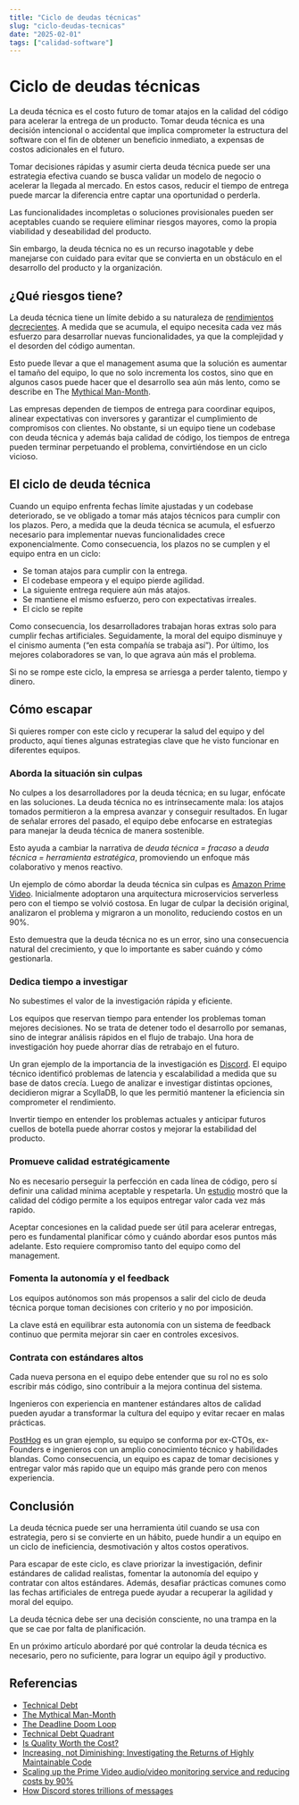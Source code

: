 ```yaml
---
title: "Ciclo de deudas técnicas"
slug: "ciclo-deudas-tecnicas"
date: "2025-02-01"
tags: ["calidad-software"]
---
```


# Ciclo de deudas técnicas

La deuda técnica es el costo futuro de tomar atajos en la calidad del código para acelerar la entrega de un producto. Tomar deuda técnica es una decisión intencional o accidental que implica comprometer la estructura del software con el fin de obtener un beneficio inmediato, a expensas de costos adicionales en el futuro.

Tomar decisiones rápidas y asumir cierta deuda técnica puede ser una estrategia efectiva cuando se busca validar un modelo de negocio o acelerar la llegada al mercado. En estos casos, reducir el tiempo de entrega puede marcar la diferencia entre captar una oportunidad o perderla.

Las funcionalidades incompletas o soluciones provisionales pueden ser aceptables cuando se requiere eliminar riesgos mayores, como la propia viabilidad y deseabilidad del producto.

Sin embargo, la deuda técnica no es un recurso inagotable y debe manejarse con cuidado para evitar que se convierta en un obstáculo en el desarrollo del producto y la organización.

## ¿Qué riesgos tiene?

La deuda técnica tiene un límite debido a su naturaleza de [rendimientos decrecientes](https://martinfowler.com/articles/is-quality-worth-cost.html). A medida que se acumula, el equipo necesita cada vez más esfuerzo para desarrollar nuevas funcionalidades, ya que la complejidad y el desorden del código aumentan.

Esto puede llevar a que el management asuma que la solución es aumentar el tamaño del equipo, lo que no solo incrementa los costos, sino que en algunos casos puede hacer que el desarrollo sea aún más lento, como se describe en The [Mythical Man-Month](https://en.wikipedia.org/wiki/The_Mythical_Man-Month).

Las empresas dependen de tiempos de entrega para coordinar equipos, alinear expectativas con inversores y garantizar el cumplimiento de compromisos con clientes. No obstante, si un equipo tiene un codebase con deuda técnica y además baja calidad de código, los tiempos de entrega pueden terminar perpetuando el problema, convirtiéndose en un ciclo vicioso.

## El ciclo de deuda técnica

Cuando un equipo enfrenta fechas límite ajustadas y un codebase deteriorado, se ve obligado a tomar más atajos técnicos para cumplir con los plazos. Pero, a medida que la deuda técnica se acumula, el esfuerzo necesario para implementar nuevas funcionalidades crece exponencialmente. Como consecuencia, los plazos no se cumplen y el equipo entra en un ciclo:

- Se toman atajos para cumplir con la entrega.
- El codebase empeora y el equipo pierde agilidad.
- La siguiente entrega requiere aún más atajos.
- Se mantiene el mismo esfuerzo, pero con expectativas irreales.
- El ciclo se repite

Como consecuencia, los desarrolladores trabajan horas extras solo para cumplir fechas artificiales. Seguidamente, la moral del equipo disminuye y el cinismo aumenta (“en esta compañía se trabaja así”). Por último, los mejores colaboradores se van, lo que agrava aún más el problema.

Si no se rompe este ciclo, la empresa se arriesga a perder talento, tiempo y dinero.

## Cómo escapar

Si quieres romper con este ciclo y recuperar la salud del equipo y del producto, aquí tienes algunas estrategias clave que he visto funcionar en diferentes equipos.

### Aborda la situación sin culpas

No culpes a los desarrolladores por la deuda técnica; en su lugar, enfócate en las soluciones. La deuda técnica no es intrínsecamente mala: los atajos tomados permitieron a la empresa avanzar y conseguir resultados. En lugar de señalar errores del pasado, el equipo debe enfocarse en estrategias para manejar la deuda técnica de manera sostenible.

Esto ayuda a cambiar la narrativa de *deuda técnica = fracaso* a *deuda técnica = herramienta estratégica*, promoviendo un enfoque más colaborativo y menos reactivo.

Un ejemplo de cómo abordar la deuda técnica sin culpas es [Amazon Prime Video](https://archive.is/ehJbY). Inicialmente adoptaron una arquitectura microservicios serverless pero con el tiempo se volvió costosa. En lugar de culpar la decisión original, analizaron el problema y migraron a un monolito, reduciendo costos en un 90%.

Esto demuestra que la deuda técnica no es un error, sino una consecuencia natural del crecimiento, y que lo importante es saber cuándo y cómo gestionarla.

### Dedica tiempo a investigar

No subestimes el valor de la investigación rápida y eficiente.

Los equipos que reservan tiempo para entender los problemas toman mejores decisiones. No se trata de detener todo el desarrollo por semanas, sino de integrar análisis rápidos en el flujo de trabajo. Una hora de investigación hoy puede ahorrar días de retrabajo en el futuro.

Un gran ejemplo de la importancia de la investigación es [Discord](https://discord.com/blog/how-discord-stores-trillions-of-messages). El equipo técnico identificó problemas de latencia y escalabilidad a medida que su base de datos crecía. Luego de analizar e investigar distintas opciones, decidieron migrar a ScyllaDB, lo que les permitió mantener la eficiencia sin comprometer el rendimiento.

Invertir tiempo en entender los problemas actuales y anticipar futuros cuellos de botella puede ahorrar costos y mejorar la estabilidad del producto.

### Promueve calidad estratégicamente

No es necesario perseguir la perfección en cada línea de código, pero sí definir una calidad mínima aceptable y respetarla. Un [estudio](https://arxiv.org/abs/2401.13407) mostró que la calidad del código permite a los equipos entregar valor cada vez más rapido.

Aceptar concesiones en la calidad  puede ser útil para acelerar entregas, pero es fundamental planificar cómo y cuándo abordar esos puntos más adelante. Esto requiere compromiso tanto del equipo como del management.

### Fomenta la autonomía y el feedback

Los equipos autónomos son más propensos a salir del ciclo de deuda técnica porque toman decisiones con criterio y no por imposición.

La clave está en equilibrar esta autonomía con un sistema de feedback continuo que permita mejorar sin caer en controles excesivos.

### Contrata con estándares altos

Cada nueva persona en el equipo debe entender que su rol no es solo escribir más código, sino contribuir a la mejora continua del sistema.

Ingenieros con experiencia en mantener estándares altos de calidad pueden ayudar a transformar la cultura del equipo y evitar recaer en malas prácticas.

[PostHog](https://newsletter.posthog.com/p/the-deadline-doom-loop) es un gran ejemplo, su equipo se conforma por ex-CTOs, ex-Founders e ingenieros con un amplio conocimiento técnico y habilidades blandas. Como consecuencia, un equipo es capaz de tomar decisiones y entregar valor más rapido que un equipo más grande pero con menos experiencia.

## Conclusión

La deuda técnica puede ser una herramienta útil cuando se usa con estrategia, pero si se convierte en un hábito, puede hundir a un equipo en un ciclo de ineficiencia, desmotivación y altos costos operativos.

Para escapar de este ciclo, es clave priorizar la investigación, definir estándares de calidad realistas, fomentar la autonomía del equipo y contratar con altos estándares. Además, desafiar prácticas comunes como las fechas artificiales de entrega puede ayudar a recuperar la agilidad y moral del equipo.

La deuda técnica debe ser una decisión consciente, no una trampa en la que se cae por falta de planificación.

En un próximo artículo abordaré por qué controlar la deuda técnica es necesario, pero no suficiente, para lograr un equipo ágil y productivo.

## Referencias

- [Technical Debt](https://martinfowler.com/bliki/TechnicalDebt.html)
- [The Mythical Man-Month](https://en.wikipedia.org/wiki/The_Mythical_Man-Month)
- [The Deadline Doom Loop](https://newsletter.posthog.com/p/the-deadline-doom-loop?utm_source=tldrfounders)
- [Technical Debt Quadrant](https://martinfowler.com/bliki/TechnicalDebtQuadrant.html)
- [Is Quality Worth the Cost?](https://martinfowler.com/articles/is-quality-worth-cost.html)
- [Increasing, not Diminishing: Investigating the Returns of Highly Maintainable Code](https://arxiv.org/abs/2401.13407)
- [Scaling up the Prime Video audio/video monitoring service and reducing costs by 90%](https://archive.is/ehJbY)
- [How Discord stores trillions of messages](https://discord.com/blog/how-discord-stores-trillions-of-messages)